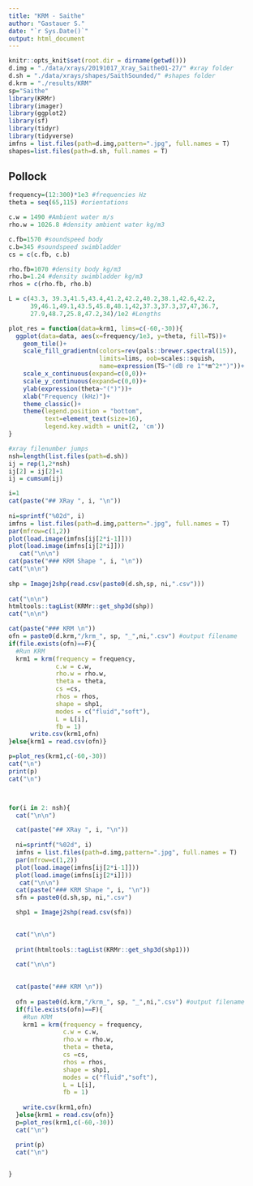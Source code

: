 ```yaml
---
title: "KRM - Saithe"
author: "Gastauer S."
date: "`r Sys.Date()`"
output: html_document
---
```


```r
knitr::opts_knit$set(root.dir = dirname(getwd()))
d.img = "./data/xrays/20191017_Xray_Saithe01-27/" #xray folder
d.sh = "./data/xrays/shapes/SaithSounded/" #shapes folder
d.krm = "./results/KRM"
sp="Saithe"
library(KRMr)
library(imager)
library(ggplot2)
library(sf)
library(tidyr)
library(tidyverse)
imfns = list.files(path=d.img,pattern=".jpg", full.names = T)
shapes=list.files(path=d.sh, full.names = T)
```


## Pollock

```r

frequency=(12:300)*1e3 #frequencies Hz
theta = seq(65,115) #orientations

c.w = 1490 #Ambient water m/s
rho.w = 1026.8 #density ambient water kg/m3

c.fb=1570 #soundspeed body
c.b=345 #soundspeed swimbladder
cs = c(c.fb, c.b)

rho.fb=1070 #density body kg/m3
rho.b=1.24 #density swimbladder kg/m3
rhos = c(rho.fb, rho.b)

L = c(43.3, 39.3,41.5,43.4,41.2,42.2,40.2,38.1,42.6,42.2,
      39,46.1,49.1,43.5,45.8,48.1,42,37.3,37.3,37,47,36.7,
      27.9,48.7,25.8,47.2,34)/1e2 #Lengths 

plot_res = function(data=krm1, lims=c(-60,-30)){
  ggplot(data=data, aes(x=frequency/1e3, y=theta, fill=TS))+
    geom_tile()+
    scale_fill_gradientn(colors=rev(pals::brewer.spectral(15)), 
                         limits=lims, oob=scales::squish,
                         name=expression(TS~"(dB re 1"*m^2*")"))+
    scale_x_continuous(expand=c(0,0))+
    scale_y_continuous(expand=c(0,0))+
    ylab(expression(theta~"(°)"))+
    xlab("Frequency (kHz)")+
    theme_classic()+
    theme(legend.position = "bottom",
          text=element_text(size=16),
          legend.key.width = unit(2, 'cm'))
}

```

```r
#xray filenumber jumps
nsh=length(list.files(path=d.sh))
ij = rep(1,2*nsh)
ij[2] = ij[2]+1
ij = cumsum(ij)

i=1
cat(paste("## XRay ", i, "\n"))
  
ni=sprintf("%02d", i)
imfns = list.files(path=d.img,pattern=".jpg", full.names = T)
par(mfrow=c(1,2))
plot(load.image(imfns[ij[2*i-1]]))
plot(load.image(imfns[ij[2*i]]))
   cat("\n\n")
cat(paste("### KRM Shape ", i, "\n"))
cat("\n\n")
  
shp = Imagej2shp(read.csv(paste0(d.sh,sp, ni,".csv")))
  
cat("\n\n")
htmltools::tagList(KRMr::get_shp3d(shp))
cat("\n\n")

cat(paste("### KRM \n"))
ofn = paste0(d.krm,"/krm_", sp, "_",ni,".csv") #output filename
if(file.exists(ofn)==F){
  #Run KRM
  krm1 = krm(frequency = frequency,
             c.w = c.w,
             rho.w = rho.w,
             theta = theta,
             cs =cs,
             rhos = rhos,
             shape = shp1,
             modes = c("fluid","soft"),
             L = L[i],
             fb = 1)
      write.csv(krm1,ofn)
}else{krm1 = read.csv(ofn)}

p=plot_res(krm1,c(-60,-30))
cat("\n")
print(p)
cat("\n")



for(i in 2: nsh){
  cat("\n\n")

  cat(paste("## XRay ", i, "\n"))
  
  ni=sprintf("%02d", i)
  imfns = list.files(path=d.img,pattern=".jpg", full.names = T)
  par(mfrow=c(1,2))
  plot(load.image(imfns[ij[2*i-1]]))
  plot(load.image(imfns[ij[2*i]]))
   cat("\n\n")
  cat(paste("### KRM Shape ", i, "\n"))
  sfn = paste0(d.sh,sp, ni,".csv")

  shp1 = Imagej2shp(read.csv(sfn))

  
  cat("\n\n")
  
  print(htmltools::tagList(KRMr::get_shp3d(shp1)))
    
  cat("\n\n")

  
  cat(paste("### KRM \n"))
  
  ofn = paste0(d.krm,"/krm_", sp, "_",ni,".csv") #output filename
  if(file.exists(ofn)==F){
    #Run KRM
    krm1 = krm(frequency = frequency,
               c.w = c.w,
               rho.w = rho.w,
               theta = theta,
               cs =cs,
               rhos = rhos,
               shape = shp1,
               modes = c("fluid","soft"),
               L = L[i],
               fb = 1)
  
    write.csv(krm1,ofn)
  }else{krm1 = read.csv(ofn)}
  p=plot_res(krm1,c(-60,-30))
  cat("\n")

  print(p)
  cat("\n")

    
}


```
